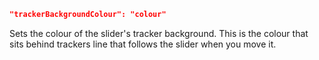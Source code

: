 ```json
"trackerBackgroundColour": "colour"
```
Sets the colour of the slider's tracker background. This is the colour that sits behind trackers line that follows the slider when you move it.
